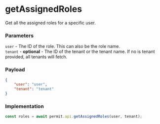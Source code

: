# getAssignedRoles

Get all the assigned roles for a specific user.

### Parameters

`user` - The ID of the role. This can also be the role name. <br/>
`tenant` - **optional** - The ID of the tenant or the tenant name. If no is tenant provided, all tenants will fetch.

### Payload

```json
{
	"user": "user",
	"tenant": "tenant"
}
```

### Implementation

```js
const roles = await permit.api.getAssignedRoles(user, tenant);
```
